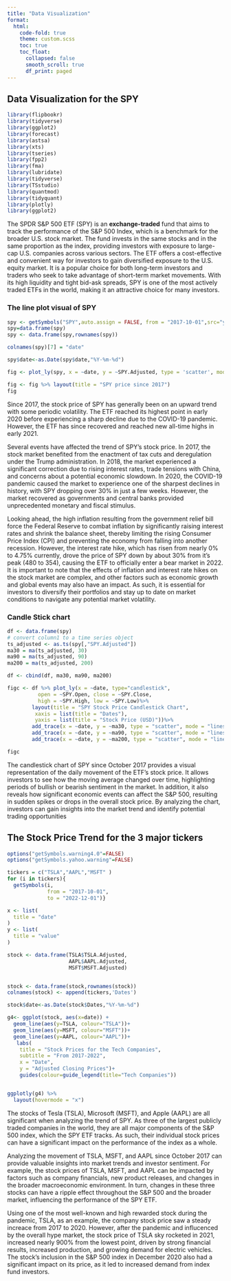 ```yaml
---
title: "Data Visualization"
format:
  html:
    code-fold: true
    theme: custom.scss
    toc: true
    toc_float:
      collapsed: false
      smooth_scroll: true
      df_print: paged
---
```


## Data Visualization for the SPY

```r
library(flipbookr)
library(tidyverse)
library(ggplot2)
library(forecast)
library(astsa) 
library(xts)
library(tseries)
library(fpp2)
library(fma)
library(lubridate)
library(tidyverse)
library(TSstudio)
library(quantmod)
library(tidyquant)
library(plotly)
library(ggplot2)
```

The SPDR S&P 500 ETF (SPY) is an **exchange-traded** fund that aims to track the performance of the S&P 500 Index, which is a benchmark for the broader U.S. stock market. The fund invests in the same stocks and in the same proportion as the index, providing investors with exposure to large-cap U.S. companies across various sectors. The ETF offers a cost-effective and convenient way for investors to gain diversified exposure to the U.S. equity market. It is a popular choice for both long-term investors and traders who seek to take advantage of short-term market movements. With its high liquidity and tight bid-ask spreads, SPY is one of the most actively traded ETFs in the world, making it an attractive choice for many investors.

### The line plot visual of SPY

```r
spy <- getSymbols("SPY",auto.assign = FALSE, from = "2017-10-01",src="yahoo") 
spy=data.frame(spy)
spy <- data.frame(spy,rownames(spy))

colnames(spy)[7] = "date"

spy$date<-as.Date(spy$date,"%Y-%m-%d")

fig <- plot_ly(spy, x = ~date, y = ~SPY.Adjusted, type = 'scatter', mode = 'lines')

fig <- fig %>% layout(title = "SPY price since 2017")
fig

```

Since 2017, the stock price of SPY has generally been on an upward trend with some periodic volatility. The ETF reached its highest point in early 2020 before experiencing a sharp decline due to the COVID-19 pandemic. However, the ETF has since recovered and reached new all-time highs in early 2021.

Several events have affected the trend of SPY's stock price. In 2017, the stock market benefited from the enactment of tax cuts and deregulation under the Trump administration. In 2018, the market experienced a significant correction due to rising interest rates, trade tensions with China, and concerns about a potential economic slowdown. In 2020, the COVID-19 pandemic caused the market to experience one of the sharpest declines in history, with SPY dropping over 30% in just a few weeks. However, the market recovered as governments and central banks provided unprecedented monetary and fiscal stimulus.

Looking ahead, the high inflation resulting from the government relief bill force the Federal Reserve to combat inflation by significantly raising interest rates and shrink the balance sheet, thereby limiting the rising Consumer Price Index (CPI) and preventing the economy from falling into another recession. However, the interest rate hike, which has risen from nearly 0% to 4.75% currently, drove the price of SPY down by about 30% from it's peak (480 to 354), causing the ETF to officially enter a bear market in 2022. It is important to note that the effects of inflation and interest rate hikes on the stock market are complex, and other factors such as economic growth and global events may also have an impact. As such, it is essential for investors to diversify their portfolios and stay up to date on market conditions to navigate any potential market volatility.

### Candle Stick chart

```r
df <- data.frame(spy)
# convert column1 to a time series object
ts_adjusted <- as.ts(spy[,"SPY.Adjusted"])
ma30 = ma(ts_adjusted, 30)
ma90 = ma(ts_adjusted, 90)
ma200 = ma(ts_adjusted, 200)

df <- cbind(df, ma30, ma90, ma200)

figc <- df %>% plot_ly(x = ~date, type="candlestick",
          open = ~SPY.Open, close = ~SPY.Close,
          high = ~SPY.High, low = ~SPY.Low)%>%   
        layout(title = "SPY Stock Price Candlestick Chart",
         xaxis = list(title = "Dates"),
         yaxis = list(title = "Stock Price (USD)"))%>% 
        add_trace(x = ~date, y = ~ma30, type = "scatter", mode = "lines", name = "30-day moving average", inherit = F) %>%  
        add_trace(x = ~date, y = ~ma90, type = "scatter", mode = "lines", name = "90-day moving average", inherit = F) %>%
        add_trace(x = ~date, y = ~ma200, type = "scatter", mode = "lines", name = "200-day moving average", inherit = F)

figc
```

The candlestick chart of SPY since October 2017 provides a visual representation of the daily movement of the ETF's stock price. It allows investors to see how the moving average changed over time, highlighting periods of bullish or bearish sentiment in the market. In addition, it also reveals how significant economic events can affect the S&P 500, resulting in sudden spikes or drops in the overall stock price. By analyzing the chart, investors can gain insights into the market trend and identify potential trading opportunities

## The Stock Price Trend for the 3 major tickers

```r

options("getSymbols.warning4.0"=FALSE)
options("getSymbols.yahoo.warning"=FALSE)

tickers = c("TSLA","AAPL","MSFT" )
for (i in tickers){
  getSymbols(i,
             from = "2017-10-01",
             to = "2022-12-01")}

x <- list(
  title = "date"
)
y <- list(
  title = "value"
)

stock <- data.frame(TSLA$TSLA.Adjusted,
                    AAPL$AAPL.Adjusted,
                    MSFT$MSFT.Adjusted)


stock <- data.frame(stock,rownames(stock))
colnames(stock) <- append(tickers,'Dates')

stock$date<-as.Date(stock$Dates,"%Y-%m-%d")

```

```r
 
g4<- ggplot(stock, aes(x=date)) +
  geom_line(aes(y=TSLA, colour="TSLA"))+
  geom_line(aes(y=MSFT, colour="MSFT"))+
  geom_line(aes(y=AAPL, colour="AAPL"))+
   labs(
    title = "Stock Prices for the Tech Companies",
    subtitle = "From 2017-2022",
    x = "Date",
    y = "Adjusted Closing Prices")+
    guides(colour=guide_legend(title="Tech Companies")) 


ggplotly(g4) %>%
  layout(hovermode = "x")
```

The stocks of Tesla (TSLA), Microsoft (MSFT), and Apple (AAPL) are all significant when analyzing the trend of SPY. As three of the largest publicly traded companies in the world, they are all major components of the S&P 500 index, which the SPY ETF tracks. As such, their individual stock prices can have a significant impact on the performance of the index as a whole.

Analyzing the movement of TSLA, MSFT, and AAPL since October 2017 can provide valuable insights into market trends and investor sentiment. For example, the stock prices of TSLA, MSFT, and AAPL can be impacted by factors such as company financials, new product releases, and changes in the broader macroeconomic environment. In turn, changes in these three stocks can have a ripple effect throughout the S&P 500 and the broader market, influencing the performance of the SPY ETF.

Using one of the most well-known and high rewarded stock during the pandemic, TSLA, as an example, the company stock price saw a steady increace from 2017 to 2020. However, after the pandemic and influcenced by the overall hype market, the stock price of TSLA sky rocketed in 2021, increased nearly 900% from the lowest point, driven by strong financial results, increased production, and growing demand for electric vehicles. The stock's inclusion in the S&P 500 index in December 2020 also had a significant impact on its price, as it led to increased demand from index fund investors.